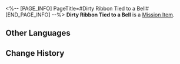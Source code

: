 <%-- [PAGE_INFO]
PageTitle=#Dirty Ribbon Tied to a Bell#
[END_PAGE_INFO] --%>
{{Item Infobox
|id          = 140139
|image       = Item Dirty Ribbon Tied to a Bell.png{{subst:void|<!--$UPLOAD:<<SpriteOutput/ItemFigures/140139.png>-<Item Dirty Ribbon Tied to a Bell.png>-<Item Icons>>-->}}
|type        = Mission Item
|invCategory = Missions
|rarity      = 3
|effect      = 
|description = A white ribbon stained beyond recognition by an unknown filth.<br />A bell is pinned to the end of the delicate woven fabric, its chime guiding the blind girl through the darkness.
}}
{{Description|''"That familiar, crisp chime... Big Sis, are you back..."''}}
'''Dirty Ribbon Tied to a Bell''' is a [[Mission Item]].

==Other Languages==
{{Other Languages
|en   = Dirty Ribbon Tied to a Bell
|zhs  = 饰有铃铛的肮脏缎带
|zht  = 飾有鈴鐺的骯髒緞帶
|ja   = 鈴が飾られてある汚いリボン
|ko   = 방울로 장식된 더러운 리본
|es   = Lazo con cascabel sucio
|fr   = Ruban sale attaché à une cloche
|ru   = Грязная лента с колокольчиком
|th   = ริบบิ้นสกปรกที่ประดับด้วยกระดิ่ง
|vi   = Dây Đai Bẩn Đính Chuông
|de   = Schmutziges Band mit Glöckchen
|id   = Pita Kotor Berlonceng
|pt   = Faixa Suja Amarrada em Um Sino
}}

==Change History==
{{Change History|1.0}}